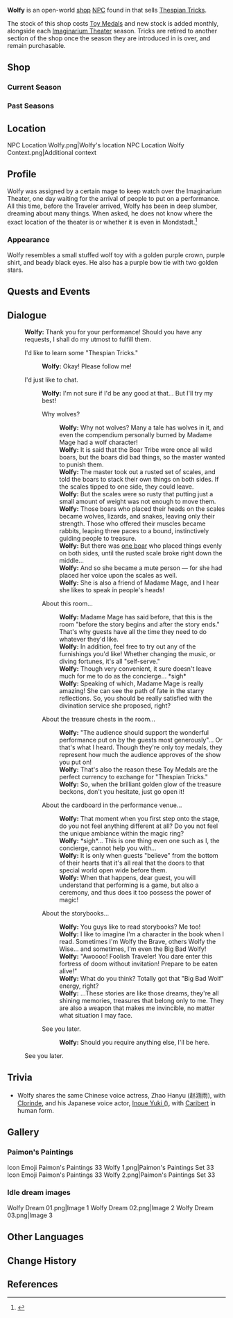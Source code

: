 {{Character Infobox
|type             = Open-World NPC
|image            = NPC Wolfy.png
|realname         = <!-- Optional, if different from in-game name -->
|affiliation      = 
|deceased         = <!-- Past (for deceased prior to events of the game) or free response -->
|region           = Mondstadt
|location         = Mondstadt
|title            = "Concierge"

|ancestry         = <!-- Clan/family -->
|father           = 
|mother           = 
|spouse           = 
|sibling          = 
|child            = 
|relative         = 

|voiceEN          = [[imdb:nm8002676|Stephen Fu]]<ref>YouTube: [https://youtu.be/qqnEjmnitgc Version 4.7 "An Everlasting Dream Intertwined" Trailer] (Video Description)</ref>
|voiceCN          = Zhao Hanyu ({{zh|赵涵雨}})<ref name="bili-wolfy">Bilibili: [https://www.bilibili.com/video/BV1wt421T7Ua {{zh|《原神》4.7版本PV：「纺坠终久之梦」}}] (Video Description)</ref>
|voiceJP          = Inoue Yuki ({{ja|井上雄貴}})<ref name="bili-wolfy" />
|voiceKR          = {{w|ko:김채하|Kim Chae-ha ({{ko|김채하}})}}<ref>YouTube: [https://youtu.be/3uauOCzJORA {{ko|원신 | 4.7 버전 PV: 「베틀로 엮은 아득한 꿈」]}} (Video Description)</ref>
|dialoguereward   = 
}}
'''Wolfy''' is an open-world [[shop]] [[NPC]] found in {{Location|Imaginarium Theater}} that sells [[Thespian Trick]]s.

The stock of this shop costs [[Toy Medal]]s and new stock is added monthly, alongside each [[Imaginarium Theater]] season. Tricks are retired to another section of the shop once the season they are introduced in is over, and remain purchasable.

==Shop==
===Current Season===<!--New Tricks for this season-->
{{Shop/Header|currency=Toy Medal|note=|total=1|vendor=Wolfy}}
{{Shop|Elegant Countenance (Mona)|1|1|note=|total=1}}
{{Shop|Deep Contemplation (Tighnari)|1|1|note=|total=1}}
{{Shop|Refined Countenance (Ningguang)|1|1|note=|total=1}}
{{Shop|Guard Up (Freminet)|1|1|note=|total=1}}
{{Shop/Footer|total=4}}

===Past Seasons===<!--Thespian Tricks from past seasons-->
{{Shop/Header|currency=Toy Medal|note=|total=1|vendor=Wolfy}}
{{Shop|Upbeat Encouragement (Bennett)|1|1|note=|total=1}}
{{Shop|All Green and Good to Go (Tartaglia)|1|1|note=|total=1}}
{{Shop|Prayer Time (Yae Miko)|1|1|note=|total=1}}
{{Shop|Elegant Greeting (Lynette)|1|1|note=|total=1}}
{{Shop|Virtuoso Performance (Kaedehara Kazuha)|1|1|note=|total=1}}
{{Shop|Elegant Countenance (Eula)|1|1|note=|total=1}}
{{Shop|All Green and Good to Go (Gorou)|1|1|note=|total=1}}
{{Shop|Ready for Battle (Candace)|1|1|note=|total=1}}
{{Shop|Upbeat Encouragement (Xiangling)|1|1|note=|total=1}}
{{Shop|Elegant Countenance (Noelle)|1|1|note=|total=1}}
{{Shop|Ready for Battle (Raiden Shogun)|1|1|note=|total=1}}
{{Shop|Solemn Countenance (Kamisato Ayato)|1|1|note=|total=1}}
{{Shop|Leisure Time (Jean)|1|1|note=|total=1}}
{{Shop|Leisure Time (Chongyun)|1|1|note=|total=1}}
{{Shop|Leisure Time (Kaeya)|1|1|note=|total=1}}
{{Shop|Careful Negotiations (Kaveh)|1|1|note=|total=1}}
{{Shop|Filled With Confidence (Yoimiya)|1|1|note=|total=1}}
{{Shop|Leisure Time (Yelan)|1|1|note=|total=1}}
{{Shop|Looking Around Curiously (Collei)|1|1|note=|total=1}}
{{Shop|Ready for Battle (Cyno)|1|1|note=|total=1}}
{{Shop|Leisure Time (Neuvillette)|1|1|note=|total=1}}
{{Shop|Warm Greeting (Amber)|1|1|note=|total=1}}
{{Shop|Spontaneous Performance (Venti)|1|1|note=|total=1}}
{{Shop|Leisure Time (Thoma)|1|1|note=|total=1}}
{{Shop|Striving to Negotiate (Mika)|1|1|note=|total=1}}
{{Shop|Elegant Countenance (Navia)|1|1|note=|total=1}}
{{Shop|Refined Countenance (Fischl)|1|1|note=|total=1}}
{{Shop|Leisure Time (Sangonomiya Kokomi)|1|1|note=|total=1}}
{{Shop|Noise Filtering (Alhaitham)|1|1|note=|total=1}}
{{Shop|Perfect Partner (Gaming)|1|1|note=|total=1}}
{{Shop|Happy Times (Klee)|1|1|note=|total=1}}
{{Shop|Solemn Countenance (Zhongli)|1|1|note=|total=1}}
{{Shop|Deep Contemplation (Shikanoin Heizou)|1|1|note=|total=1}}
{{Shop|Thesis Progression (Layla)|1|1|note=|total=1}}
{{Shop|Upbeat Encouragement (Barbara)|1|1|note=|total=1}}
{{Shop|Leisure Time (Baizhu)|1|1|note=|total=1}}
{{Shop|All Green and Good to Go (Chiori)|1|1|note=|total=1}}
{{Shop|Earnest Negotiation (Sethos)|1|1|note=|total=1}}
{{Shop|Surveying Surroundings (Wanderer)|1|1|note=|total=1}}
{{Shop|Gentle Countenance (Ganyu)|1|1|note=|total=1}}
{{Shop|Leisure Time (Lisa)|1|1|note=|total=1}}
{{Shop|Performance Time (Xinyan)|1|1|note=|total=1}}
{{Shop/Footer|total=38}}

==Location==
<gallery>
NPC Location Wolfy.png|Wolfy's location
NPC Location Wolfy Context.png|Additional context
</gallery>

==Profile==
Wolfy was assigned by a certain mage to keep watch over the Imaginarium Theater, one day waiting for the arrival of people to put on a performance. All this time, before the Traveler arrived, Wolfy has been in deep slumber, dreaming about many things. When asked, he does not know where the exact location of the theater is or whether it is even in Mondstadt.<ref>{{Ref/Quest|Unbegun, Unending Story}}</ref>

===Appearance===
Wolfy resembles a small stuffed wolf toy with a golden purple crown, purple shirt, and beady black eyes. He also has a purple bow tie with two golden stars.

==Quests and Events==
{{Quests and Events}}
<!--
==Idle Quotes==
{{Dialogue Start}}
: {{DIcon|Idle}} {{Tx}}
:: {{A|VO {{subst:#titleparts:{{subst:PAGENAME}}}} 01.ogg}} "{{Tx}}"
{{Dialogue End}}
-->
==Dialogue==
{{Dialogue Start}}
:'''Wolfy:''' Thank you for your performance! Should you have any requests, I shall do my utmost to fulfill them.
:{{DIcon|Shop}} I'd like to learn some "Thespian Tricks."
::'''Wolfy:''' Okay! Please follow me!
:{{DIcon}} I'd just like to chat.
::'''Wolfy:''' I'm not sure if I'd be any good at that... But I'll try my best!
::{{DIcon}} Why wolves?
:::'''Wolfy:''' Why not wolves? Many a tale has wolves in it, and even the compendium personally burned by Madame Mage had a wolf character!
:::'''Wolfy:''' It is said that the Boar Tribe were once all wild boars, but the boars did bad things, so the master wanted to punish them.
:::'''Wolfy:''' The master took out a rusted set of scales, and told the boars to stack their own things on both sides. If the scales tipped to one side, they could leave.
:::'''Wolfy:''' But the scales were so rusty that putting just a small amount of weight was not enough to move them.
:::'''Wolfy:''' Those boars who placed their heads on the scales became wolves, lizards, and snakes, leaving only their strength. Those who offered their muscles became rabbits, leaping three paces to a bound, instinctively guiding people to treasure.
:::'''Wolfy:''' But there was [[Nicole Reeyn|one boar]] who placed things evenly on both sides, until the rusted scale broke right down the middle...
:::'''Wolfy:''' And so she became a mute person &mdash; for she had placed her voice upon the scales as well.
:::'''Wolfy:''' She is also a friend of Madame Mage, and I hear she likes to speak in people's heads!
::{{DIcon}} About this room...
:::'''Wolfy:''' Madame Mage has said before, that this is the room "before the story begins and after the story ends." That's why guests have all the time they need to do whatever they'd like.
:::'''Wolfy:''' In addition, feel free to try out any of the furnishings you'd like! Whether changing the music, or diving fortunes, it's all "self-serve."
:::'''Wolfy:''' Though very convenient, it sure doesn't leave much for me to do as the concierge... *sigh*
:::'''Wolfy:''' Speaking of which, Madame Mage is really amazing! She can see the path of fate in the starry reflections. So, you should be really satisfied with the divination service she proposed, right?
::{{DIcon}} About the treasure chests in the room...
:::'''Wolfy:''' "The audience should support the wonderful performance put on by the guests most generously"... Or that's what I heard. Though they're only toy medals, they represent how much the audience approves of the show you put on!
:::'''Wolfy:''' That's also the reason these Toy Medals are the perfect currency to exchange for "Thespian Tricks."
:::'''Wolfy:''' So, when the brilliant golden glow of the treasure beckons, don't you hesitate, just go open it!
::{{DIcon}} About the cardboard in the performance venue...
:::'''Wolfy:''' That moment when you first step onto the stage, do you not feel anything different at all? Do you not feel the unique ambiance within the magic ring?
:::'''Wolfy:''' *sigh*... This is one thing even one such as I, the concierge, cannot help you with...
:::'''Wolfy:''' It is only when guests "believe" from the bottom of their hearts that it's all real that the doors to that special world open wide before them.
:::'''Wolfy:''' When that happens, dear guest, you will understand that performing is a game, but also a ceremony, and thus does it too possess the power of magic!
::{{DIcon}} About the storybooks...
:::'''Wolfy:''' You guys like to read storybooks? Me too!
:::'''Wolfy:''' I like to imagine I'm a character in the book when I read. Sometimes I'm Wolfy the Brave, others Wolfy the Wise... and sometimes, I'm even the Big Bad Wolfy!
:::'''Wolfy:''' "Awoooo! Foolish Traveler! You dare enter this fortress of doom without invitation! Prepare to be eaten alive!"
:::'''Wolfy:''' What do you think? Totally got that "Big Bad Wolf" energy, right?
:::'''Wolfy:''' ...These stories are like those dreams, they're all shining memories, treasures that belong only to me. They are also a weapon that makes me invincible, no matter what situation I may face.
::{{DIcon}} See you later.
:::'''Wolfy:''' Should you require anything else, I'll be here.
:{{DIcon}} See you later.
{{Dialogue End}}
<!--
==Event Dialogue==
===Event Name===
{{Dialogue Start}}
:'''{{subst:#titleparts:{{subst:PAGENAME}}}}:'''
{{Dialogue End}}
-->

==Trivia==
*Wolfy shares the same Chinese voice actress, Zhao Hanyu (赵涵雨), with [[Clorinde]], and his Japanese voice actor, [https://ja.wikipedia.org/wiki/井上雄貴 Inoue Yuki ({{ja|井上 雄貴}})], with [[Caribert (NPC)|Caribert]] in human form.

==Gallery==
===Paimon's Paintings===
<gallery>
Icon Emoji Paimon's Paintings 33 Wolfy 1.png|Paimon's Paintings Set 33
Icon Emoji Paimon's Paintings 33 Wolfy 2.png|Paimon's Paintings Set 33
</gallery>

===Idle dream images===
<gallery>
Wolfy Dream 01.png|Image 1
Wolfy Dream 02.png|Image 2
Wolfy Dream 03.png|Image 3
</gallery>

==Other Languages==
{{Other Languages|default_hidden=1
|en      = Wolfy
|zhs     = 小狼
|zhs_rm  = Xiǎoláng
|zht     = 小狼
|zht_rm  = Xiǎoláng
|ja      = 子オオカミ
|ja_rm   = Ko-ookami
|ko      = 울피
|es      = Lobezno
|fr      = Loupin
|ru      = Волчонок
|th      = Wolfy
|vi      = Sói Nhỏ
|de      = Wölfchen
|id      = Wolfy
|pt      = Lobinho
|tr      = Minik Kurt
|it      = Wolfy
}}

==Change History==
{{Change History|4.7}}

==References==
{{Reflist}}